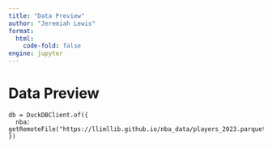 ```yaml
---
title: "Data Preview"
author: "Jeremiah Lewis"
format:
  html:
    code-fold: false
engine: jupyter
---
```


# Data Preview

```ojs
db = DuckDBClient.of({
  nba: getRemoteFile("https://llimllib.github.io/nba_data/players_2023.parquet")
})
```



